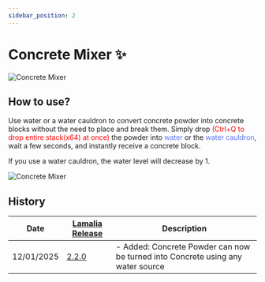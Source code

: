 ```yaml
---
sidebar_position: 2
---
```



# Concrete Mixer ✨
![Concrete Mixer](\img\doc\features\CC_Mixer\How_Concrete_Mixer.png)

## How to use?
Use water or a water cauldron to convert concrete powder into concrete blocks without the need to place and break them. Simply drop <font color="Red">(Ctrl+Q to drop entire stack(x64) at once)</font> the powder into <font color="#5971f7">water</font> or the <font color="#5971f7">water cauldron</font>, wait a few seconds, and instantly receive a concrete block.

If you use a water cauldron, the water level will decrease by 1.

![Concrete Mixer](\img\doc\features\CC_Mixer\Concrete_Mixer.gif)

## History

| Date | [Lamalia Release](/patchNotes) | Description |
|-------------|-----------|-------------|
| 12/01/2025 | [2.2.0](/patchNotes#patch-220) | - Added: Concrete Powder can now be turned into Concrete using any water source |

<History />